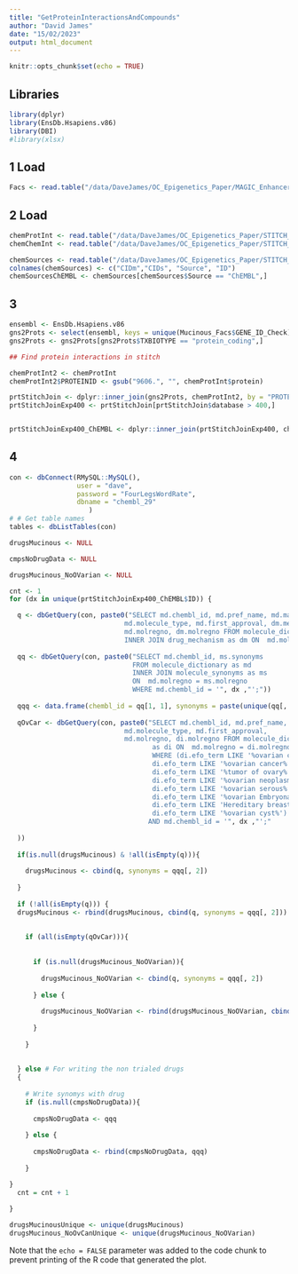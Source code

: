 ```yaml
---
title: "GetProteinInteractionsAndCompounds"
author: "David James"
date: "15/02/2023"
output: html_document
---
```


```r
knitr::opts_chunk$set(echo = TRUE)
```

## Libraries

```r
library(dplyr)
library(EnsDb.Hsapiens.v86)
library(DBI)
#library(xlsx)
```
 
## 1 Load 
```r
Facs <- read.table("/data/DaveJames/OC_Epigenetics_Paper/MAGIC_Enhancers050222_AllInBk/ComplexesAndCompoundsPFiltered/MucinousPrimeEnhComplexesGE.csv", header = T, sep = "\t")
```
 
## 2 Load  

```r
chemProtInt <- read.table("/data/DaveJames/OC_Epigenetics_Paper/STITCH_Interactions/9606.protein_chemical.links.detailed.v5.0.tsv", sep = "\t", header = T)
chemChemInt <- read.table("/data/DaveJames/OC_Epigenetics_Paper/STITCH_Interactions/chemical_chemical.links.detailed.v5.0.tsv", sep = "\t", header = T)

chemSources <- read.table("/data/DaveJames/OC_Epigenetics_Paper/STITCH_Interactions/chemical.sources.v5.0.tsv", sep = "\t", header = T, row.names = NULL)
colnames(chemSources) <- c("CIDm","CIDs", "Source", "ID")
chemSourcesChEMBL <- chemSources[chemSources$Source == "ChEMBL",]
```

## 3
```r
ensembl <- EnsDb.Hsapiens.v86
gns2Prots <- select(ensembl, keys = unique(Mucinous_Facs$GENE_ID_Check), columns = c("GENENAME", "GENEID", "PROTEINID", "TXBIOTYPE"), keytype =  ("GENEID"))
gns2Prots <- gns2Prots[gns2Prots$TXBIOTYPE == "protein_coding",]

## Find protein interactions in stitch

chemProtInt2 <- chemProtInt
chemProtInt2$PROTEINID <- gsub("9606.", "", chemProtInt$protein)

prtStitchJoin <- dplyr::inner_join(gns2Prots, chemProtInt2, by = "PROTEINID")
prtStitchJoinExp400 <- prtStitchJoin[prtStitchJoin$database > 400,]


prtStitchJoinExp400_ChEMBL <- dplyr::inner_join(prtStitchJoinExp400, chemSourcesChEMBL, by = c("chemical" = "CIDm")) # get the chEMBL links

```

## 4
```r
con <- dbConnect(RMySQL::MySQL(), 
                 user = "dave",
                 password = "FourLegsWordRate",
                 dbname = "chembl_29"
                    )
# # Get table names
tables <- dbListTables(con)

drugsMucinous <- NULL 

cmpsNoDrugData <- NULL

drugsMucinous_NoOVarian <- NULL

cnt <- 1
for (dx in unique(prtStitchJoinExp400_ChEMBL$ID)) {

  q <- dbGetQuery(con, paste0("SELECT md.chembl_id, md.pref_name, md.max_phase, 
                             md.molecule_type, md.first_approval, dm.mechanism_of_action, dm.action_type,
                             md.molregno, dm.molregno FROM molecule_dictionary as md 
                             INNER JOIN drug_mechanism as dm ON  md.molregno = dm.molregno WHERE md.chembl_id = '", dx ,"';" ))
  
  qq <- dbGetQuery(con, paste0("SELECT md.chembl_id, ms.synonyms 
                               FROM molecule_dictionary as md 
                               INNER JOIN molecule_synonyms as ms 
                               ON  md.molregno = ms.molregno 
                               WHERE md.chembl_id = '", dx ,"';"))
  
  qqq <- data.frame(chembl_id = qq[1, 1], synonyms = paste(unique(qq[, 2]), collapse = " | "))
  
  qOvCar <- dbGetQuery(con, paste0("SELECT md.chembl_id, md.pref_name, md.max_phase, 
                             md.molecule_type, md.first_approval,
                             md.molregno, di.molregno FROM molecule_dictionary as md INNER JOIN drug_indication 
                                    as di ON  md.molregno = di.molregno 
                                    WHERE (di.efo_term LIKE '%ovarian carcinoma%' OR
                                    di.efo_term LIKE '%ovarian cancer%' OR
                                    di.efo_term LIKE '%tumor of ovary%' OR
                                    di.efo_term LIKE '%ovarian neoplasm%' OR
                                    di.efo_term LIKE '%ovarian serous%' OR
                                    di.efo_term LIKE '%ovarian Embryonal Carcinoma%' OR
                                    di.efo_term LIKE 'Hereditary breast and ovarian cancer syndrome' OR
                                    di.efo_term LIKE '%ovarian cyst%')
                                   AND md.chembl_id = '", dx ,"';"
    
  ))
  
  if(is.null(drugsMucinous) & !all(isEmpty(q))){
    
    drugsMucinous <- cbind(q, synonyms = qqq[, 2])
    
  }
  
  if (!all(isEmpty(q))) {
  drugsMucinous <- rbind(drugsMucinous, cbind(q, synonyms = qqq[, 2]))
  
  
    if (all(isEmpty(qOvCar))){
      
      
      if (is.null(drugsMucinous_NoOVarian)){
        
        drugsMucinous_NoOVarian <- cbind(q, synonyms = qqq[, 2])
        
      } else {
        
        drugsMucinous_NoOVarian <- rbind(drugsMucinous_NoOVarian, cbind(q, synonyms = qqq[, 2]))
        
      }
      
    }
  
  
  } else # For writing the non trialed drugs
  {
  
    # Write synomys with drug
    if (is.null(cmpsNoDrugData)){
    
      cmpsNoDrugData <- qqq
    
    } else {
    
      cmpsNoDrugData <- rbind(cmpsNoDrugData, qqq)
    
    }

}
  cnt = cnt + 1
  
}

drugsMucinousUnique <- unique(drugsMucinous)
drugsMucinous_NoOvCanUnique <- unique(drugsMucinous_NoOVarian)

```

Note that the `echo = FALSE` parameter was added to the code chunk to prevent printing of the R code that generated the plot.
